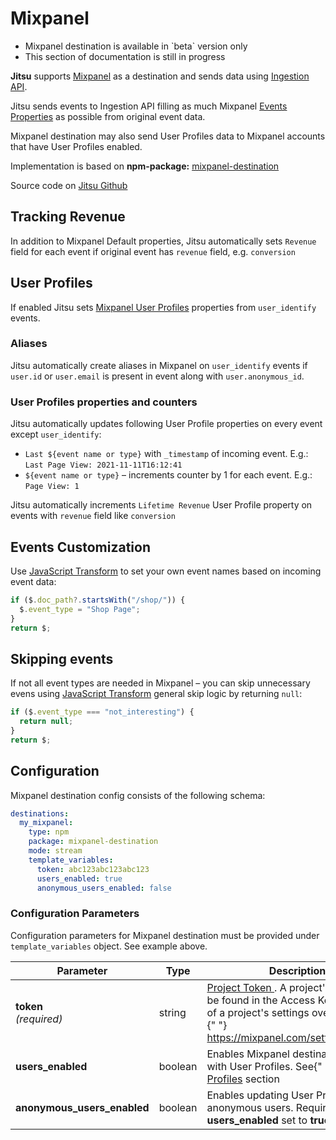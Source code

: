 # Mixpanel

<Hint>
  <ul>
    <li>Mixpanel destination is available in `beta` version only</li>
    <li>This section of documentation is still in progress</li>
  </ul>
</Hint>

**Jitsu** supports [Mixpanel](https://mixpanel.com) as a destination and
sends data using [Ingestion API](https://developer.mixpanel.com/reference/ingestion-api).

Jitsu sends events to Ingestion API filling as much Mixpanel [Events Properties](https://help.mixpanel.com/hc/en-us/articles/115004613766#ingestion-api) as possible from original event data.

Mixpanel destination may also send User Profiles data to Mixpanel accounts that have User Profiles enabled.

Implementation is based on **npm-package:** [mixpanel-destination](https://www.npmjs.com/package/mixpanel-destination)

Source code on [Jitsu Github](https://github.com/jitsucom/jitsu-mixpanel)

## Tracking Revenue

In addition to Mixpanel Default properties, Jitsu automatically sets `Revenue` field for each event if original event has `revenue` field, e.g. `conversion`

## User Profiles

If enabled Jitsu sets [Mixpanel User Profiles](https://help.mixpanel.com/hc/en-us/articles/115004708186-Profile-Properties) properties
from `user_identify` events.

### Aliases

Jitsu automatically create aliases in Mixpanel on `user_identify` events if `user.id` or `user.email` is present in event along with `user.anonymous_id`.

### User Profiles properties and counters

Jitsu automatically updates following User Profile properties on every event except `user_identify`:

- `Last ${event name or type}` with `_timestamp` of incoming event. E.g.: `Last Page View: 2021-11-11T16:12:41`
- `${event name or type}` – increments counter by 1 for each event. E.g.: `Page View: 1`

Jitsu automatically increments `Lifetime Revenue` User Profile property on events with `revenue` field like `conversion`

## Events Customization

Use [JavaScript Transform](/docs/configuration/javascript-transform) to set your own event names based on incoming event data:

```javascript
if ($.doc_path?.startsWith("/shop/")) {
  $.event_type = "Shop Page";
}
return $;
```

## Skipping events

If not all event types are needed in Mixpanel – you can skip unnecessary evens using [JavaScript Transform](/docs/configuration/javascript-transform) general skip logic by returning `null`:

```javascript
if ($.event_type === "not_interesting") {
  return null;
}
return $;
```

## Configuration

Mixpanel destination config consists of the following schema:

```yaml
destinations:
  my_mixpanel:
    type: npm
    package: mixpanel-destination
    mode: stream
    template_variables:
      token: abc123abc123abc123
      users_enabled: true
      anonymous_users_enabled: false
```

### Configuration Parameters

Configuration parameters for Mixpanel destination must be provided under `template_variables` object. See example above.

<table>
  <thead>
    <tr>
      <th>Parameter</th>
      <th>Type</th>
      <th>Description</th>
    </tr>
  </thead>
  <tbody>
    <tr>
      <td>
        <b>token</b>
        <br />
        <em>(required)</em>
      </td>
      <td>string</td>
      <td>
        <a href="https://developer.mixpanel.com/reference/project-token">
          Project Token
        </a>
        . A project's token can be found in the Access Keys section of a
        project's settings overview page:{" "}
        <a href="https://mixpanel.com/settings/project/">
          https://mixpanel.com/settings/project/
        </a>
      </td>
    </tr>
    <tr>
      <td>
        <b>users_enabled</b>
      </td>
      <td>boolean</td>
      <td>
        Enables Mixpanel destination to work with User Profiles. See{" "}
        <a href="#user-profiles">User Profiles</a> section
      </td>
    </tr>
    <tr>
      <td>
        <b>anonymous_users_enabled</b>
      </td>
      <td>boolean</td>
      <td>
        Enables updating User Profiles for anonymous users. Requires{" "}
        <b>users_enabled</b> set to <b>true</b>
      </td>
    </tr>
  </tbody>
</table>
